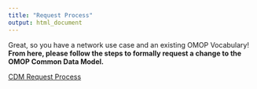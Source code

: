 ```yaml
---
title: "Request Process"
output: html_document
---
```


Great, so you have a network use case and an existing OMOP Vocabulary! **From here, please follow the steps to formally request a change to the OMOP Common Data Model.** 

[CDM Request Process](cdmRequestProcess.html)
